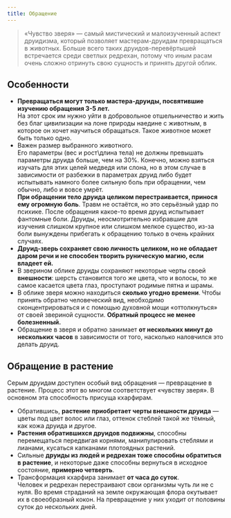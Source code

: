 ```yaml
---
title: Обращение
---
```



<ButtonCover src="pic.jpg" title="Обращение" author="Daniel Correia" authorHref="https://www.artstation.com/danielcorreia" />

> «Чувство зверя» — самый мистический и малоизученный аспект друидизма, который позволяет мастерам-друидам превращаться в животных. Больше всего таких друидов-перевёртышей встречается среди светлых редрехан, потому что иным расам очень сложно отринуть свою сущность и принять другой облик.

## Особенности
* **Превращаться могут только мастера-друиды, посвятившие изучению обращения 3-5 лет.**  
На этот срок им нужно уйти в добровольное отшельничество и жить без благ цивилизации на лоне природы наедине с животным, в которое он хочет научиться обращаться. Такое животное может быть только одно.
* Важен размер выбранного животного.  
Его параметры (вес и рост\длина тела) не должны превышать параметры друида больше, чем на 30%. Конечно, можно взяться изучать для этих целей медведя или слона, но в этом случае в зависимости от разбежки в параметрах друид либо будет испытывать намного более сильную боль при обращении, чем обычно, либо и вовсе умрёт.  
**При обращении тело друида целиком перестраивается, принося ему огромную боль**. Травм не остаётся, но это серьёзный удар по психике. После обращения какое-то время друид испытывает фантомные боли. Друиды, неосмотрительно избравшие для изучения слишком крупное или слишком мелкое существо, из-за боли вынуждены прибегать к обращению только в очень крайних случаях.
* **Друид-зверь сохраняет свою личность целиком, но не обладает даром речи и не способен творить руническую магию, если владеет ей.**
* В зверином облике друиды сохраняют некоторые черты своей **внешности**: шерсть становится того же цвета, что и волосы, то же самое касается цвета глаз, проступают родимые пятна и шрамы.
* В облике зверя можно находиться **сколько угодно времени**. Чтобы принять обратно человеческий вид, необходимо сконцентрироваться и с помощью духовной мощи «оттолкнуться» от своей звериной сущности. **Обратный процесс не менее болезненный.**
* Обращение в зверя и обратно занимает **от нескольких минут до нескольких часов** в зависимости от того, насколько наловчился это делать друид.

## Обращение в растение
Серым друидам доступен особый вид обращения — превращение в растение. Процесс этот во многом соответствует «чувству зверя». В основном эта способность присуща кхарфирам.
* Обратившись, **растение приобретает черты внешности друида** — цветы под цвет волос или глаз, оттенок стеблей такой же тёмный, как кожа друида и другое.
* **Растения обратившихся друидов подвижны**, способны перемещаться передвигая корнями, манипулировать стеблями и лианами, кусаться капканами плотоядных растений.
* Сильные **друиды из людей и редрехан тоже способны обратиться в растение**, и некоторые даже способны вернуться в исходное состояние, **примерно четверть**. 
* Трансформация кхарфира занимает **от часа до суток**.  
Человек и редрехан перестраивают свои организмы чуть ли не с нуля. Во время страданий на земле окружающая флора окутывает их в своеобразный кокон. На превращение у них уходит от половины суток до нескольких дней.

<NiheriaRuler/>
